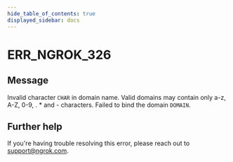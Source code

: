 ```yaml
---
hide_table_of_contents: true
displayed_sidebar: docs
---
```



# ERR_NGROK_326

## Message

Invalid character `CHAR` in domain name. Valid domains may contain only a-z, A-Z, 0-9, . \* and - characters. Failed to bind the domain `DOMAIN`.

<ErrorDetails error="err_ngrok_326" />

## Further help

If you're having trouble resolving this error, please reach out to [support@ngrok.com](mailto:support@ngrok.com?subject=Help%20with%20ERR_NGROK_326).
